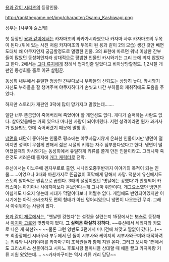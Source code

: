 [[용과 같이 시리즈]]의 등장인물.

http://rankthegame.net/img/character/Osamu_Kashiwagi.png

성우는 [사쿠야 슌스케]

첫 등장인 [[용과 같이]]에서는 카자마조의 와카가시라였으나 카자마 사후 카자마조의 두목이 된다.(위에 있는 사진 처럼 카자마조의 두목이 된 용과 같이 2의 모습) 생긴 것만 빼면 도대체 왜 야쿠자인지 궁금할정도로 멀쩡한 인물. 3의 표현에 따르면 워낙 이상한 간부들이 많았던 동성회인지라 상대적으로 평범한 인물인 카시와기는 그리 눈에 띄지 않았다고 한다. 2에서는 [[고다 류지]]에게 장례식 업자인줄 알았다고 비아냥당할정도. 1,2시절 개판인 동성회를 홀로 이끈 살림꾼.

동성회 내부에서 유일한 정상인 간부다보니 부하들의 신뢰도는 상당히 높다. 카시와기 자신도 부하들을 잘 챙겨주며 야쿠자하다가 손씻고 나간 부하들의 재취직에도 도움을 주었다.

하지만 스토리가 개판인 3덕에 많이 망가지고 말았는데.......

일단 너무 뜬금없이 죽어버리며 죽었어야 할 개연성도 없다. 게다가 슬퍼하는 사람도 없다. 살아있을때는 거의 있으나 마나한 사람이 되어버렸다. 저런 성격이라면 뭔가 과거사가 있을법도 한데 죽어버렸기 때문에 말짱 황.

[[냉면]]을 대단히 좋아하는 인물로 평소에는 야쿠자답지않게 온화한 인물이지만 냉면이 떨어지면 성격이 무섭게 변해서 젊은 시절의 키류는 자주 심부름다녔다고 한다. 냉면이 떨어졌을때의 카시와기는 동성회에서 유일하게 키류를 쫄게 만든 인물이라고. 그러니까 죽은것도 서러운데 졸지에 [[개그 캐릭터]]로 전락.

유신에서는 이노우에 겐자부로로 출연. 시나리오중후반까지 이야기의 목적이 되는 인물.......이었으나 3때와 마찬가지로 뜬금없이 흑막에게 당해서 사망. 덕분에 유신에서도 스토리 말아먹은 원흉으로 꼽힌다. 3때의 설정이었던 '옛날에는 강했다'가 반영되어 카리스마는 마지마나 사에지마보다 돋보인다는게 그나마 위안이다. 개그요소였던 [[냉면]]은 아쉽게도 나오지 않는데 시대가 막말이다보니 어쩔수 없다. 게임에도 반영되어있지만 이 시기에는 아직 소바조차도 면의 형태가 아닌 덩어리였으니 냉면이 나오는건 무리. 그래서 아쉬워하는 사람이 많다.

[[용과 같이 제로]]에서는, "옛날엔 강했다"는 설정을 살렸는지 15장에서는 '''보스'''로 등장해서 [[마지마 고로]]와 맞짱까지 떴다. '''그 실력은 확실히 강하다.''' ~~유신에서 세리자와 카모로 나온 게 복선?~~ ~~물론 그런 양반도 3편에서 미니건에 처맞고 짤없이 갔다(...)~~ 또 최종장에선 시바우라 부두에서 단 둘이 시부사와 케이지의 시부사와구미와 대적하려는 키류와 니시키야마를 카자마구미 조직원들과 함께 지원 온다. 그러고 보니까 1편에서도 크리스마스 선물이라고 시마노 후토시랑 똘마니들 상대할 때 애들 끌고 카자마랑 키류 지원 왔었는데.... ~~카자마구미는 역시 키류 캐리 담당~~
